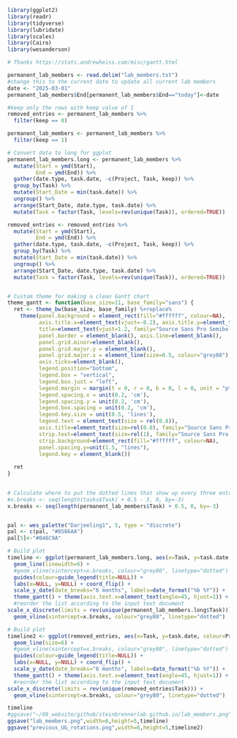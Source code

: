 ```r
library(ggplot2)
library(readr)
library(tidyverse)
library(lubridate)
library(scales)
library(Cairo)
library(wesanderson)
```

```r

# Thanks https://stats.andrewheiss.com/misc/gantt.html

permanent_lab_members <- read.delim("lab_members.txt")
#change this to the current date to update all current lab members
date <- "2025-03-01"
permanent_lab_members$End[permanent_lab_members$End=="today"]<-date

#keep only the rows with keep value of 1
removed_entries <- permanent_lab_members %>%
  filter(keep == 0)

permanent_lab_members <- permanent_lab_members %>%
  filter(keep == 1)

# Convert data to long for ggplot
permanent_lab_members.long <- permanent_lab_members %>%
  mutate(Start = ymd(Start),
         End = ymd(End)) %>%
  gather(date.type, task.date, -c(Project, Task, keep)) %>%
  group_by(Task) %>%
  mutate(Start_Date = min(task.date)) %>%
  ungroup() %>%
  arrange(Start_Date, date.type, task.date) %>%
  mutate(Task = factor(Task, levels=rev(unique(Task)), ordered=TRUE))

removed_entries <- removed_entries %>%
  mutate(Start = ymd(Start),
         End = ymd(End)) %>%
  gather(date.type, task.date, -c(Project, Task, keep)) %>%
  group_by(Task) %>%
  mutate(Start_Date = min(task.date)) %>%
  ungroup() %>%
  arrange(Start_Date, date.type, task.date) %>%
  mutate(Task = factor(Task, levels=rev(unique(Task)), ordered=TRUE))


# Custom theme for making a clean Gantt chart
theme_gantt <- function(base_size=11, base_family="sans") {
  ret <- theme_bw(base_size, base_family) %+replace%
    theme(panel.background = element_rect(fill="#ffffff", colour=NA),
          axis.title.x=element_text(vjust=-0.2), axis.title.y=element_text(vjust=1.5),
          title=element_text(vjust=1.2, family="Source Sans Pro Semibold"),
          panel.border = element_blank(), axis.line=element_blank(),
          panel.grid.minor=element_blank(),
          panel.grid.major.y = element_blank(),
          panel.grid.major.x = element_line(size=0.5, colour="grey80"),
          axis.ticks=element_blank(),
          legend.position="bottom",
          legend.box = "vertical",
          legend.box.just = "left",
          legend.margin = margin(t = 0, r = 0, b = 0, l = 0, unit = "pt"),
          legend.spacing.x = unit(0.2, 'cm'),
          legend.spacing.y = unit(0.2, 'cm'),
          legend.box.spacing = unit(0.2, 'cm'),
          legend.key.size = unit(0.5, 'lines'),
          legend.text = element_text(size = rel(0.8)),
          axis.title=element_text(size=rel(0.8), family="Source Sans Pro Semibold"),
          strip.text=element_text(size=rel(1), family="Source Sans Pro Semibold"),
          strip.background=element_rect(fill="#ffffff", colour=NA),
          panel.spacing.y=unit(1.5, "lines"),
          legend.key = element_blank())
  
  ret
}
  

# Calculate where to put the dotted lines that show up every three entries
#x.breaks <- seq(length(tasks$Task) + 0.5 - 3, 0, by=-3)
x.breaks <- seq(length(permanent_lab_members$Task) + 0.5, 0, by=-3)


pal <- wes_palette("Darjeeling1", 5, type = "discrete")
pal <- c(pal, "#8566AA")
pal[5]<-"#046C9A"

# Build plot
timeline <- ggplot(permanent_lab_members.long, aes(x=Task, y=task.date, colour=Project)) + 
  geom_line(linewidth=6) + 
  #geom_vline(xintercept=x.breaks, colour="grey80", linetype="dotted") + 
  guides(colour=guide_legend(title=NULL)) +
  labs(x=NULL, y=NULL) + coord_flip() +
  scale_y_date(date_breaks="6 months", labels=date_format("%b %Y")) +
  theme_gantt() + theme(axis.text.x=element_text(angle=45, hjust=1)) + scale_color_manual(values=pal) +ggtitle("Steinbrenner Lab") +
  #reorder the list according to the input text document
scale_x_discrete(limits = rev(unique(permanent_lab_members.long$Task))) +
  geom_vline(xintercept=x.breaks, colour="grey80", linetype="dotted")

# Build plot
timeline2 <- ggplot(removed_entries, aes(x=Task, y=task.date, colour=Project)) + 
  geom_line(size=6) + 
  #geom_vline(xintercept=x.breaks, colour="grey80", linetype="dotted") + 
  guides(colour=guide_legend(title=NULL)) +
  labs(x=NULL, y=NULL) + coord_flip() +
  scale_y_date(date_breaks="6 months", labels=date_format("%b %Y")) +
  theme_gantt() + theme(axis.text.x=element_text(angle=45, hjust=1)) + scale_color_manual(values=pal) +ggtitle("Steinbrenner Lab") +
  #reorder the list according to the input text document
scale_x_discrete(limits = rev(unique(removed_entries$Task))) +
  geom_vline(xintercept=x.breaks, colour="grey80", linetype="dotted")

timeline
#ggsave("~/08_website/github/steinbrennerlab.github.io/lab_members.png",width=6,height=8,timeline)
ggsave("lab_members.png",width=6,height=5,timeline)
ggsave("previous_UG_rotations.png",width=6,height=5,timeline2)
```


